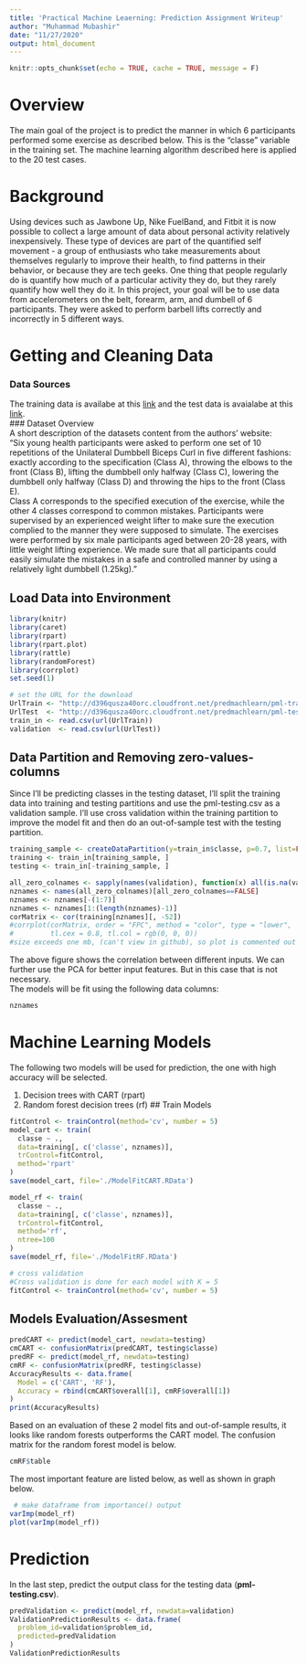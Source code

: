 ```yaml
---
title: 'Practical Machine Leaerning: Prediction Assignment Writeup'
author: "Muhammad Mubashir"
date: "11/27/2020"
output: html_document
---
```


```r
knitr::opts_chunk$set(echo = TRUE, cache = TRUE, message = F)
```

# Overview  
The main goal of the project is to predict the manner in which 6 participants performed some exercise as described below. This is the “classe” variable in the training set. The machine learning algorithm described here is applied to the 20 test cases.  

# Background  
Using devices such as Jawbone Up, Nike FuelBand, and Fitbit it is now possible to collect a large amount of data about personal activity relatively inexpensively. These type of devices are part of the quantified self movement - a group of enthusiasts who take measurements about themselves regularly to improve their health, to find patterns in their behavior, or because they are tech geeks. One thing that people regularly do is quantify how much of a particular activity they do, but they rarely quantify how well they do it. In this project, your goal will be to use data from accelerometers on the belt, forearm, arm, and dumbell of 6 participants. They were asked to perform barbell lifts correctly and incorrectly in 5 different ways.  

# Getting and Cleaning Data  
### Data Sources
The training data is availabe at this  [link](https://d396qusza40orc.cloudfront.net/predmachlearn/pml-training.csv) and 
the test data is avaialabe at this [link](https://d396qusza40orc.cloudfront.net/predmachlearn/pml-testing.csv).  
### Dataset Overview  
A short description of the datasets content from the authors’ website:  
“Six young health participants were asked to perform one set of 10 repetitions of the Unilateral Dumbbell Biceps Curl in five different fashions: exactly according to the specification (Class A), throwing the elbows to the front (Class B), lifting the dumbbell only halfway (Class C), lowering the dumbbell only halfway (Class D) and throwing the hips to the front (Class E).  
Class A corresponds to the specified execution of the exercise, while the other 4 classes correspond to common mistakes. Participants were supervised by an experienced weight lifter to make sure the execution complied to the manner they were supposed to simulate. The exercises were performed by six male participants aged between 20-28 years, with little weight lifting experience. We made sure that all participants could easily simulate the mistakes in a safe and controlled manner by using a relatively light dumbbell (1.25kg)."  

## Load Data into Environment
```r
library(knitr)
library(caret)
library(rpart)
library(rpart.plot)
library(rattle)
library(randomForest)
library(corrplot)
set.seed(1)
```
```r
# set the URL for the download
UrlTrain <- "http://d396qusza40orc.cloudfront.net/predmachlearn/pml-training.csv"
UrlTest  <- "http://d396qusza40orc.cloudfront.net/predmachlearn/pml-testing.csv"
train_in <- read.csv(url(UrlTrain))
validation  <- read.csv(url(UrlTest))
```
## Data Partition and Removing zero-values-columns  
Since I’ll be predicting classes in the testing dataset, I’ll split the training data into training and testing partitions and use the pml-testing.csv as a validation sample. I’ll use cross validation within the training partition to improve the model fit and then do an out-of-sample test with the testing partition. 
```r
training_sample <- createDataPartition(y=train_in$classe, p=0.7, list=FALSE)
training <- train_in[training_sample, ]
testing <- train_in[-training_sample, ]

all_zero_colnames <- sapply(names(validation), function(x) all(is.na(validation[,x])==TRUE))
nznames <- names(all_zero_colnames)[all_zero_colnames==FALSE]
nznames <- nznames[-(1:7)]
nznames <- nznames[1:(length(nznames)-1)]
corMatrix <- cor(training[nznames][, -52])
#corrplot(corMatrix, order = "FPC", method = "color", type = "lower", 
#         tl.cex = 0.8, tl.col = rgb(0, 0, 0))
#size exceeds one mb, (can't view in github), so plot is commented out
```
  
The above figure shows the correlation between different inputs. We can further use the 
PCA for better input features. But in this case that is not necessary.  
The models will be fit using the following data columns:  
```r
nznames
```
# Machine Learning Models  
The following two models will be used for prediction, the one with high accuracy will be selected.  

1. Decision trees with CART (rpart)
2. Random forest decision trees (rf)
## Train Models  
```r
fitControl <- trainControl(method='cv', number = 5)
model_cart <- train(
  classe ~ ., 
  data=training[, c('classe', nznames)],
  trControl=fitControl,
  method='rpart'
)
save(model_cart, file='./ModelFitCART.RData')

model_rf <- train(
  classe ~ ., 
  data=training[, c('classe', nznames)],
  trControl=fitControl,
  method='rf',
  ntree=100
)
save(model_rf, file='./ModelFitRF.RData')

# cross validation
#Cross validation is done for each model with K = 5
fitControl <- trainControl(method='cv', number = 5)
```

## Models Evaluation/Assesment  

```r
predCART <- predict(model_cart, newdata=testing)
cmCART <- confusionMatrix(predCART, testing$classe)
predRF <- predict(model_rf, newdata=testing)
cmRF <- confusionMatrix(predRF, testing$classe)
AccuracyResults <- data.frame(
  Model = c('CART', 'RF'),
  Accuracy = rbind(cmCART$overall[1], cmRF$overall[1])
)
print(AccuracyResults)
```
Based on an evaluation of these 2 model fits and out-of-sample results, it looks like random forests outperforms the CART model. The confusion matrix for the random forest model is below.  
```r
cmRF$table
```
The most important feature are listed below, as well as shown in graph below.
```r
 # make dataframe from importance() output
varImp(model_rf)
plot(varImp(model_rf))
```

# Prediction   
In the last step, predict the output class for the testing data (**pml-testing.csv**).  
```r
predValidation <- predict(model_rf, newdata=validation)
ValidationPredictionResults <- data.frame(
  problem_id=validation$problem_id,
  predicted=predValidation
)
ValidationPredictionResults
```

